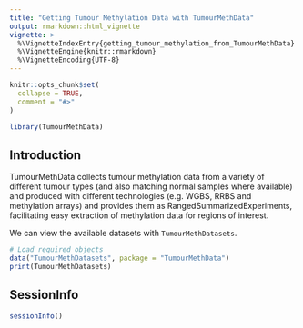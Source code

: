 ```yaml
---
title: "Getting Tumour Methylation Data with TumourMethData"
output: rmarkdown::html_vignette
vignette: >
  %\VignetteIndexEntry{getting_tumour_methylation_from_TumourMethData}
  %\VignetteEngine{knitr::rmarkdown}
  %\VignetteEncoding{UTF-8}
---
```


```r
knitr::opts_chunk$set(
  collapse = TRUE,
  comment = "#>"
)
```

```r
library(TumourMethData)
```

## Introduction

TumourMethData collects tumour methylation data from a variety of different tumour types 
(and also matching normal samples where available) and produced with different technologies
(e.g. WGBS, RRBS and methylation arrays) and provides them as RangedSummarizedExperiments,
facilitating easy extraction of methylation data for regions of interest.

We can view the available datasets with `TumourMethDatasets`.

```r
# Load required objects
data("TumourMethDatasets", package = "TumourMethData")
print(TumourMethDatasets)
```

## SessionInfo
```r
sessionInfo()
```
